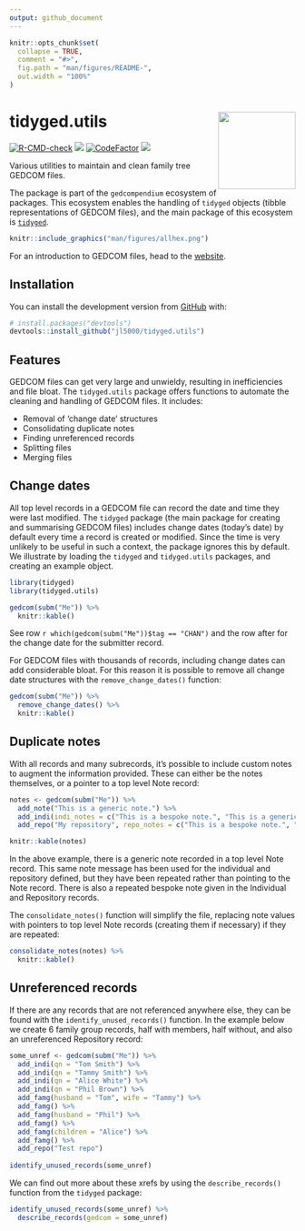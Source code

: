 ```yaml
---
output: github_document
---
```


<!-- README.md is generated from README.Rmd. Please edit that file -->

```r
knitr::opts_chunk$set(
  collapse = TRUE,
  comment = "#>",
  fig.path = "man/figures/README-",
  out.width = "100%"
)
```

# tidyged.utils <img src='man/figures/logo.png' align="right" height="136" />

<!-- badges: start -->
[![R-CMD-check](https://github.com/jl5000/tidyged.utils/workflows/R-CMD-check/badge.svg)](https://github.com/jl5000/tidyged.utils/actions)
[![](https://codecov.io/gh/jl5000/tidyged.utils/branch/main/graph/badge.svg)](https://codecov.io/gh/jl5000/tidyged.utils)
[![CodeFactor](https://www.codefactor.io/repository/github/jl5000/tidyged.utils/badge)](https://www.codefactor.io/repository/github/jl5000/tidyged.utils)
[![](https://img.shields.io/badge/lifecycle-maturing-blue.svg)](https://www.tidyverse.org/lifecycle/#maturing)
<!-- badges: end -->

Various utilities to maintain and clean family tree GEDCOM files.

The package is part of the `gedcompendium` ecosystem of packages. This ecosystem enables the handling of `tidyged` objects (tibble representations of GEDCOM files), and the main package of this ecosystem is [`tidyged`](https://jl5000.github.io/tidyged/).


```r
knitr::include_graphics("man/figures/allhex.png")
```

For an introduction to GEDCOM files, head to the [website](https://jl5000.github.io/tidyged/articles/intro_to_gedcom.html).


## Installation

You can install the development version from [GitHub](https://github.com/) with:

``` r
# install.packages("devtools")
devtools::install_github("jl5000/tidyged.utils")
```

## Features

GEDCOM files can get very large and unwieldy, resulting in inefficiencies and file bloat. The `tidyged.utils` package offers functions to automate the cleaning and handling of GEDCOM files. It includes:

* Removal of 'change date' structures
* Consolidating duplicate notes
* Finding unreferenced records
* Splitting files
* Merging files

## Change dates

All top level records in a GEDCOM file can record the date and time they were last modified. The `tidyged` package (the main package for creating and summarising GEDCOM files) includes change dates (today's date) by default every time a record is created or modified. Since the time is very unlikely to be useful in such a context, the package ignores this by default. We illustrate by loading the `tidyged` and `tidyged.utils` packages, and creating an example object.

```r
library(tidyged)
library(tidyged.utils)

gedcom(subm("Me")) %>% 
  knitr::kable()
```

See row `r which(gedcom(subm("Me"))$tag == "CHAN")` and the row after for the change date for the submitter record.

For GEDCOM files with thousands of records, including change dates can add considerable bloat. For this reason it is possible to remove all change date structures with the `remove_change_dates()` function:

```r
gedcom(subm("Me")) %>% 
  remove_change_dates() %>% 
  knitr::kable()
```


## Duplicate notes

With all records and many subrecords, it's possible to include custom notes to augment the information provided. These can either be the notes themselves, or a pointer to a top level Note record:

```r
notes <- gedcom(subm("Me")) %>%
  add_note("This is a generic note.") %>% 
  add_indi(indi_notes = c("This is a bespoke note.", "This is a generic note.")) %>% 
  add_repo("My repository", repo_notes = c("This is a bespoke note.", "This is a generic note."))

knitr::kable(notes)
```

In the above example, there is a generic note recorded in a top level Note record. This same note message has been used for the individual and repository defined, but they have been repeated rather than pointing to the Note record. There is also a repeated bespoke note given in the Individual and Repository records.

The `consolidate_notes()` function will simplify the file, replacing note values with pointers to top level Note records (creating them if necessary) if they are repeated:

```r
consolidate_notes(notes) %>% 
  knitr::kable()
```


## Unreferenced records

If there are any records that are not referenced anywhere else, they can be found with the `identify_unused_records()` function. In the example below we create 6 family group records, half with members, half without, and also an unreferenced Repository record:

```r
some_unref <- gedcom(subm("Me")) %>% 
  add_indi(qn = "Tom Smith") %>% 
  add_indi(qn = "Tammy Smith") %>% 
  add_indi(qn = "Alice White") %>% 
  add_indi(qn = "Phil Brown") %>% 
  add_famg(husband = "Tom", wife = "Tammy") %>% 
  add_famg() %>% 
  add_famg(husband = "Phil") %>% 
  add_famg() %>% 
  add_famg(children = "Alice") %>% 
  add_famg() %>% 
  add_repo("Test repo") 
  
identify_unused_records(some_unref)
```

We can find out more about these xrefs by using the `describe_records()` function from the `tidyged` package:

```r
identify_unused_records(some_unref) %>% 
  describe_records(gedcom = some_unref)
```






